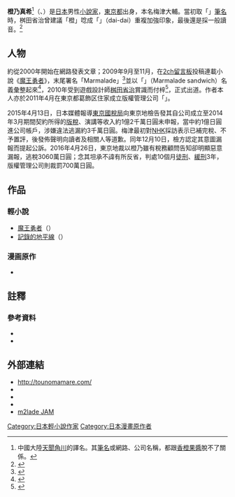 {{Infobox writer
| name        = 橙乃真希
| original     =  {{lang|ja|橙乃 ままれ}}
| kana         =  {{lang|ja|とうの－}}
| romaji       =   Touno Mamare
| birthname    = {{lang|ja|梅津 大輔［うめづ だいすけ］}}<ref name=info>{{Cite web |date=2015-04-13 |url=http://tounomamare.com/img/info/info.pdf |script-title=ja:今回の報道につきまして |format=PDF |publisher=m2ladeJAM |accessdate=2015-04-13 |language=ja |archive-date=2019-08-18 |archive-url=https://web.archive.org/web/20190818211429/http://tounomamare.com/img/info/info.pdf |dead-url=no }}</ref><ref name=tn>橙乃逃稅相關報導：
*{{Cite news |script-title=ja:ファンタジー小説作家 脱税の疑いで告発される |url=http://www3.nhk.or.jp/news/html/20150413/k10010046661000.html |date=2015-04-13 |accessdate= |website=NHK NEWSWEB |publisher=[[NHK|NHK]] |archiveurl=https://web.archive.org/web/20150415175431/http://www3.nhk.or.jp/news/html/20150413/k10010046661000.html |archivedate=2015-04-15 |language=ja |deadurl=yes }}
*{{Cite news |script-title=ja:ライトノベル作家を脱税容疑で告発 |url=http://www.asahi.com/articles/ASH48538QH48UTIL01J.html |date=2015-04-13 |accessdate= |website={{lang|ja|[[朝日新聞|朝日新聞]]デジタル}} |publisher= |archiveurl=https://web.archive.org/web/20160323093305/http://www.asahi.com/articles/ASH48538QH48UTIL01J.html |archivedate=2016-03-23 |language=ja |deadurl=yes }}
*{{Cite news |script-title=ja:人気アニメ「ログ・ホライズン」原作者 3000万円脱税疑い |url=http://www.tokyo-np.co.jp/article/national/news/CK2015041302000290.html |date=2015-04-13 |accessdate= |website={{lang|ja|[[東京新聞|東京新聞]]TOKYO Web}} |publisher={{lang|ja|[[中日新聞社|中日新聞社]]}} |archiveurl=https://web.archive.org/web/20150418050123/http://www.tokyo-np.co.jp/article/national/news/CK2015041302000290.html |archivedate=2015-04-18 |language=ja |deadurl=yes }}
*{{Cite news |script-title=ja:ラノベ作家・橙乃ままれ、脱税容疑で告発 |url=http://www.news24.jp/articles/2015/04/13/07272885.html |date=2015-04-13 |accessdate= |website={{lang|ja|日テレNEWS24}} |publisher=[[日本新聞網_(日本電視台)|NNN]] |archiveurl=https://web.archive.org/web/20150415180458/http://www.news24.jp/articles/2015/04/13/07272885.html |archivedate=2015-04-15 |language=ja |deadurl=yes }}
*{{Cite news |script-title=ja:人気アニメ原作の制作会社を脱税の罪で刑事告発 |url=http://www.sankei.com/affairs/news/150413/afr1504130016-n1.html |date=2015-04-13 |accessdate= |website={{lang|ja|産経ニュース}} |publisher={{lang|ja|[[產經新聞|産經新聞社]]}} |archiveurl=https://web.archive.org/web/20170319091425/http://www.sankei.com/affairs/news/150413/afr1504130016-n1.html |archivedate=2017-03-19 |language=ja |dead-url=no }}
*{{Cite news |script-title=ja:原作者・橙乃ままれ「脱税」告発でアニメ「ログホラ」続編どうなる？ |url=http://www.tokyo-sports.co.jp/entame/anime/389155/ |date=2015-04-13 |accessdate= |website={{lang|ja|東スポWeb}} |publisher={{lang|ja|[[東京體育|東京スポーツ新聞社]]}} |archiveurl=https://web.archive.org/web/20160710191908/http://www.tokyo-sports.co.jp/entame/anime/389155/ |archivedate=2016-07-10 |language=ja |dead-url=no }}
*{{Cite news |script-title=ja:小説家「橙乃ままれ」在宅起訴＝法人税３０００万円脱税－東京地検 |url=http://www.jiji.com/jc/zc?k=201512/2015121000860 |date=2015-12-10 |accessdate= |website={{lang|ja|時事ドットコム}} |publisher={{lang|ja|[[時事通信社|時事通信社]]}} |archiveurl=https://web.archive.org/web/20160304142254/http://www.jiji.com/jc/zc?k=201512%2F2015121000860 |archivedate=2016-03-04 |language=ja |dead-url=no }}
*{{Cite news |script-title=ja:「橙乃ままれ」脱税で執行猶予付き有罪判決 |url=http://www.news24.jp/articles/2016/04/26/07328694.html |date=2016-04-26 |accessdate= |website={{lang|ja|日テレNEWS24}} |publisher=[[日本新聞網_(日本電視台)|NNN]] |archiveurl=https://web.archive.org/web/20160426102039/http://www.news24.jp/articles/2016/04/26/07328694.html |archivedate=2016-04-26 |language=ja |deadurl=yes }}
*{{Cite news |script-title=ja:人気ラノベ作家・橙乃ままれ、３０００万円脱税で有罪 |url=http://www.sanspo.com/geino/news/20160426/tro16042616280005-n1.html |date=2016-04-26 |accessdate= |website=SANSPO.COM |publisher={{lang|ja|[[產經新聞|産經新聞社]]}} |archiveurl=https://web.archive.org/web/20210120133708/https://www.sanspo.com/geino/news/20160426/tro16042616280005-n1.html |archivedate=2021-01-20 |language=ja |dead-url=no }}</ref>
| pseudonym   = {{lang|ja|Marmalade<br />ママレードサンド}}
| birth_date  = {{Birth date and age|1973|8|25}}<ref name="ti">{{Cite web|script-title=ja:marmalade プロフィール |date= |url=http://theinterviews.jp/marmalade/profile |accessdate=2015-04-13 |publisher=THE INTERVIEWS |archiveurl=https://archive.is/20150414144739/http://theinterviews.jp/marmalade/profile |archivedate=2015-04-14 |language=ja |deadurl=yes }}</ref>
| birth_place = {{JPN}}[[東京都|東京都]]
| residence    =[[葛飾区|葛飾区]]<ref>{{Cite web|script-title=ja:橙乃ままれ先生独占インタビュー！！ |date=2012-01-05 |url=http://www.lib.city.katsushika.lg.jp/ya/0000001307/article.html |accessdate=2015-04-13 |publisher={{lang|ja|葛飾区立図書館}} |archiveurl=https://archive.is/20130918063806/http://www.lib.city.katsushika.lg.jp/ya/0000001307/article.html |archivedate=2013-09-18 |language=ja |deadurl=yes }}</ref>
| occupation  = [[小說家|小說家]]
| language    = 
| nationality = {{JPN}}
| period      = 
| genre       = [[輕小說|輕小說]]
| notableworks = {{ubl|[[魔王勇者|魔王勇者]]|[[記錄的地平線|記錄的地平線]]}}
| awards      = 
| debut_works = 
| website     = [http://tounomamare.com/ {{lang|ja|橙乃ままれ OFFICIAL WEBSITE}}]
}}
'''橙乃真希'''<ref>中國大陸[[天聞角川|天聞角川]]的譯名。其[[筆名|筆名]]或網路、公司名稱，都跟[[柑橘醬|香橙果醬]]脫不了關係。</ref>（{{lang-ja|橙乃 ままれ}}、{{bd|1973年|8月25日}}）是[[日本|日本]]男性[[小說家|小說家]]，[[東京都|東京都]]出身{{r|ti}}，本名梅津大輔。當初取「{{lang|ja|橙乃ままれ}}」[[筆名|筆名]]時，桝田省治曾建議「橙」唸成「{{lang|ja|だいだい}}」（dai-dai）重複加強印象，最後還是採一般讀音。<ref>{{Twitter status|shojimasuda|14340380024|{{lang|ja|「だいだいのままれ」のほうが繰り返しが多くてインパクトあるぞ}}|桝田省治|2010-05-20|2015-04-14|ja}}</ref>

== 人物 ==
約從2000年開始在網路發表文章；2009年9月至11月，在[[2ch|2ch]][[留言板|留言板]]投稿連載小說《[[魔王勇者|魔王勇者]]》，末尾署名「Marmalade」<ref>{{lang|ja|[http://maouyusya2828.web.fc2.com/matome13.html 魔王「この我のものとなれ、勇者よ」勇者「断る！」13]}}</ref>並以「{{lang|ja|ママレードサンド}}」（Marmalade sandwich）名義彙整起來<ref>{{lang|ja|[http://maouyusya2828.web.fc2.com/ 魔王「この我のものとなれ、勇者よ」勇者「断る！」まとめサイト]}}</ref>，2010年受到遊戲設計師[[桝田省治|桝田省治]]賞識而付梓<ref>{{lang|ja|[http://togetter.com/li/20018 桝田省治氏による『魔王勇者』書籍化プロジェクト進行中]. 2010-05.}}</ref>，正式出道。作者本人亦於2011年4月在東京都葛飾区住家成立版權管理公司「{{lang|ja|m2ladeJAM（マーマレードジャム）}}」{{r|tn}}。

2015年4月13日，日本媒體報導[[東京國稅局|東京國稅局]]向東京地檢告發其自公司成立至2014年3月期間契約所得的[[版稅|版稅]]、演講等收入約1億2千萬日圓未申報，當中約1億日圓進公司帳戶，涉嫌違法逃漏{{nihongo|-{zh-cn:企业所得; zh-tw:營利事業所得; zh-hk:利得; zh-mo:所得補充;}-稅|法人税}}約3千萬日圓。梅津最初對[[NHK|NHK]]採訪表示已補完稅、不予置評，後發佈聲明向讀者及相關人等道歉{{r|info}}。同年12月10日，檢方認定其意圖漏報而提起公訴。2016年4月26日，東京地裁以橙乃雖有稅務顧問告知卻明顯惡意漏報，逃稅3060萬日圓；念其坦承不諱有所反省，判處10個月[[徒刑|徒刑]]、[[緩刑|緩刑]]3年，版權管理公司則裁罰700萬日圓。{{r|tn}}

== 作品 ==
=== 輕小說 ===
* [[魔王勇者|魔王勇者]]（{{lang|ja|まおゆう魔王勇者}}）
* [[記錄的地平線|記錄的地平線]]（{{lang|ja|ログ・ホライズン}}）

=== 漫画原作 ===
* {{link-ja|課後小館|放課後のトラットリア}}

== 註釋 ==
{{reflist|2}}

=== 參考資料 ===
*{{lang|ja|[http://theinterviews.jp/marmalade marmaladeのインタビュー - THE INTERVIEWS]}}
*{{lang|ja|[http://d.hatena.ne.jp/sikii_j/20130807/p1 橙乃ままれインタビューの一部を贅沢に公開しちゃうよ。 - 敷居の先住民]}}

== 外部連結 ==
* http://tounomamare.com/ {{Wayback|url=http://tounomamare.com/ |date=20150324053807 }}
* {{lang|ja|橙乃ままれインフォメーション}}{{dead link|url=http://mamare.info/index.html}}
* {{twitter|marmalade_macro|{{lang|ja|橙乃ままれ}}}}
* {{pixiv|1890553|{{lang|ja|橙乃ままれ}}}}
* [http://m2lade.blogspot.com/ m2lade JAM] {{Wayback|url=http://m2lade.blogspot.com/ |date=20210107093514 }}

{{DEFAULTSORT:Touno Mamare}}
[[Category:日本輕小說作家|Category:日本輕小說作家]]
[[Category:日本漫畫原作者|Category:日本漫畫原作者]]